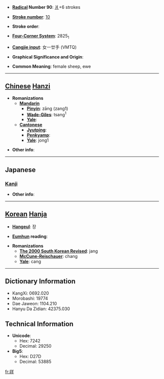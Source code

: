 * '''[[Wiktionary:Chinese radical index| Radical]] Number 90''': [[Wiktionary:Chinese radical index 爿|爿]]+6 strokes

* '''[[Wiktionary:Chinese total strokes index|Stroke number]]''': [[Wiktionary:Chinese total strokes index 10|10]]

* '''Stroke order''': 

* '''[[Wiktionary:Chinese four corner index|Four-Corner System]]''': 2825<sub>1</sub>

* '''[[Wiktionary:Chinese Cangjie index|Cangjie input]]''': 女一廿手 (VMTQ)

* '''Graphical Significance and Origin''': 

* '''Common Meaning''': female sheep, ewe

----

== [[Chinese]] [[Hanzi]] ==

* '''Romanizations'''
** '''[[Mandarin]]'''
*** '''[[Pinyin]]''': zāng (zang1)
*** '''[[Wade-Giles]]''': tsang<sup>1</sup>
*** '''[[Yale]]''': 
** '''[[Cantonese]]'''
*** '''[[Jyutping]]''':
*** '''[[Penkyamp]]''': 
*** '''[[Yale]]''': jong1

* '''Other info''': 

----

==Japanese==
===[[Kanji]]===
{{kanji|on readings=[[そう]] (sō), [[ぞう]] (zō)|kun readings=[[めひつじ]] (mehitsuji)}}

* '''Other info''':  

----

== [[Korean]] [[Hanja]] ==

* '''[[Hangeul]]''': 장

* '''[[Eumhun]] reading''': 

* '''Romanizations'''
** '''[[The 2000 South Korean Revised Romanization|The 2000 South Korean Revised]]''': jang
** '''[[McCune-Reischauer]]''': chang
** '''[[Yale]]''': cang

----

== Dictionary Information ==

* KangXi: 0692.020
* Morobashi: 19774
* Dae Jaweon: 1104.210
* Hanyu Da Zidian: 42375.030

== Technical Information ==

* '''Unicode''':
** Hex: 7242
** Decimal: 29250
* '''Big5''':
** Hex: D27D
** Decimal: 53885

[[fr:牂]]